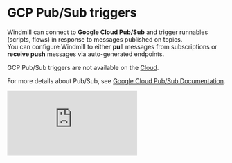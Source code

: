 # GCP Pub/Sub triggers

Windmill can connect to **Google Cloud Pub/Sub** and trigger runnables (scripts, flows) in response to messages published on topics.  
You can configure Windmill to either **pull** messages from subscriptions or **receive push** messages via auto-generated endpoints.

GCP Pub/Sub triggers are not available on the [Cloud](/pricing).

For more details about Pub/Sub, see [Google Cloud Pub/Sub Documentation](https://cloud.google.com/pubsub/docs/overview).

<iframe
	style={{ aspectRatio: '16/9' }}
	src="https://www.youtube.com/embed/TODO"
	title="GCP Pub/Sub triggers"
	frameBorder="0"
	allow="accelerometer; autoplay; clipboard-write; encrypted-media; gyroscope; picture-in-picture; web-share"
	allowFullScreen
	className="border-2 rounded-lg object-cover w-full dark:border-gray-800"
/>

---

## How to use

### Configure GCP resource

- Select an existing [GCP resource](https://hub.windmill.dev/resource_types/225/gcloud) or create a new one.
- Provide service account credentials with Pub/Sub access.
- Test the connection to ensure correct permissions.

### Select topic and subscription

- Choose the **Pub/Sub topic** you want to listen to.
- Select an existing **subscription**, or create/update a subscription:
  - **Pull delivery**: Windmill will periodically pull new messages.
  - **Push delivery**: Windmill will create a webhook endpoint to receive pushed messages.

If creating/updating a subscription:
- Set a **subscription ID**, or let Windmill auto-generate one.
- Configure the delivery mode and (for push) endpoint settings.

### Choose the runnable

- Select the **script or flow** to trigger when messages are received from Pub/Sub.

---

## Delivery types

| Type    | Description |
|---------|-------------|
| **Pull** | Windmill pulls messages manually. Good for low latency control and reliable retries. |
| **Push** | Google Cloud automatically sends messages to a Windmill-managed HTTPS endpoint. |

For **Push delivery**, Windmill generates a secure webhook URL. You can configure authentication settings if needed.

---

## Implementation examples

Below are example scripts for handling GCP Pub/Sub messages in Windmill.

### Basic script

```typescript
export async function main(message: { data: Array<number>; attributes?: Record<string, string> }) {
  const textPayload = new TextDecoder().decode(new Uint8Array(message.data));

  try {
    const jsonData = JSON.parse(textPayload);
    console.log("Received JSON data:", jsonData);
    // Process structured data
  } catch (e) {
    console.log("Received plain text:", textPayload);
    // Process raw text
  }

  return { processed: true };
}
```

---

### Script with updated real preprocessor

If you configure a [preprocessor](../43_preprocessors/index.mdx), you can extract fields from the Pub/Sub event before reaching the main function.

#### GCP Pub/Sub trigger object

- `subscription`: Subscription name
- `topic`: Topic name
- `message_id`: Message ID
- `publish_time`: Publish timestamp
- `attributes`: Key-value attributes attached to the message

Example preprocessor:

```typescript
export async function preprocessor(
  wm_trigger: {
    kind: 'http' | 'email' | 'webhook' | 'websocket' | 'kafka' | 'nats' | 'postgres' | 'sqs' | 'mqtt' | 'gcp',
    gcp?: {
      attributes?: Record<string, string>,
      message_id: string,
      subscription: string,
      ordering_key?: string,
      pull?: { publish_time?: number },
      push?: { headers: Record<string, string>, publish_time: string }
    }
  },
  msg: string,
) {
  if (wm_trigger.kind === 'gcp' && wm_trigger.gcp) {
    const decodedString = atob(msg);

    const attributes = wm_trigger.gcp.attributes || {};
    const contentType = attributes['content-type'] || attributes['Content-Type'];
    const isJson = contentType === 'application/json';

    let parsedMessage: any = decodedString;
    if (isJson) {
      try {
        parsedMessage = JSON.parse(decodedString);
      } catch (err) {
        throw new Error(`Invalid JSON payload: ${err}`);
      }
    }

    return {
      messageAsDecodedString: decodedString,
      contentType,
      parsedMessage,
      attributes
    };
  }

  throw new Error(`Expected gcp trigger kind got: ${wm_trigger.kind}`);
}
```

Then the `main` function can receive structured arguments:

```typescript
export async function main(
  messageAsDecodedString: string,
  contentType?: string,
  parsedMessage?: any,
  attributes?: Record<string, string>,
) {
  console.log("Decoded String:", messageAsDecodedString);
  console.log("Content-Type:", contentType);
  console.log("Parsed Message:", parsedMessage);
  console.log("Attributes:", attributes);
}
```

---

## Delivery authentication (Push mode)

If you use **push delivery**, Windmill can automatically validate Google-signed tokens:

- Enable "Authenticate" option when setting up push delivery.
- Provide the **audience** value if different from the endpoint URL.
- Windmill verifies the identity of Google Cloud on incoming push messages.

---

## Best practices

- Prefer **pull** mode if you want maximum control over retries and message acknowledgment.
- Use **push** mode for real-time streaming without polling overhead.
- Always use a **preprocessor** if you need to filter, transform, or validate Pub/Sub payloads before processing.
- Ensure service account permissions allow access to Pub/Sub APIs.
- Secure your endpoints when using push delivery with authentication enabled.

---

## Troubleshooting

- **Permission issues**: Ensure the GCP resource has `pubsub.subscriptions.consume` and `pubsub.topics.attachSubscription` permissions.
- **Push delivery not working**: Check endpoint URL correctness, authentication settings, and whether Windmill received the push.
- **Subscription conflicts**: If an existing subscription is reused, ensure it matches the configured delivery type.

---
